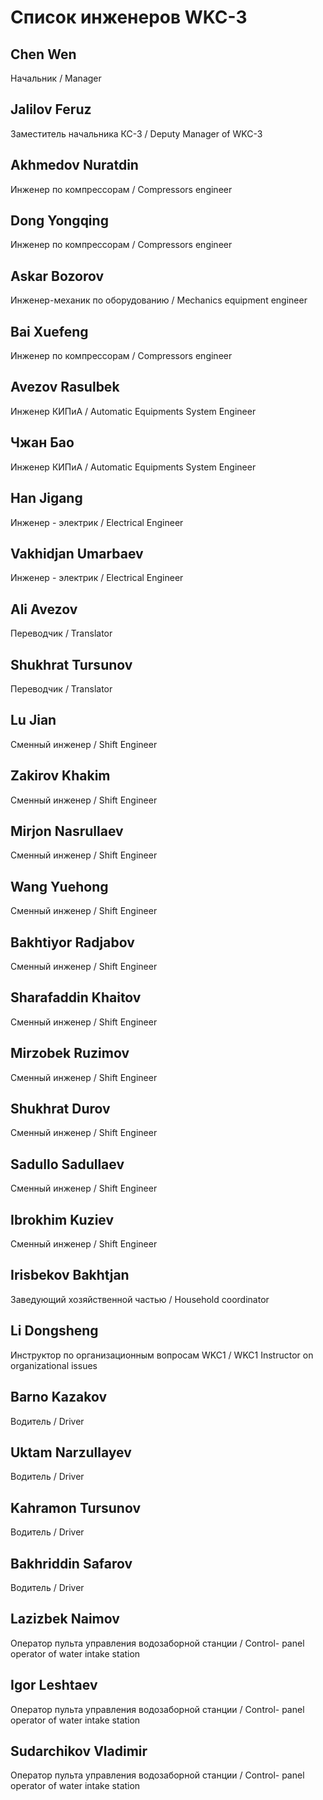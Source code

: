 

<HeroPattern />

# Список инженеров WKC-3

<Engineerswkc3 />

## Chen Wen

Начальник / Manager

## Jalilov Feruz

Заместитель начальника КС-3 / Deputy Manager of WKC-3

## Akhmedov Nuratdin

Инженер по компрессорам / Compressors engineer

## Dong Yongqing

Инженер по компрессорам / Compressors engineer

## Askar Bozorov

Инженер-механик по оборудованию / Mechanics equipment engineer

## Bai Xuefeng

Инженер по компрессорам / Compressors engineer

## Avezov Rasulbek

Инженер КИПиА / Automatic Equipments System Engineer

## Чжан Бао

Инженер КИПиА / Automatic Equipments System Engineer

## Han Jigang

Инженер - электрик / Electrical Engineer

## Vakhidjan Umarbaev

Инженер - электрик / Electrical Engineer

## Ali Avezov

Переводчик / Translator

## Shukhrat Tursunov

Переводчик / Translator

## Lu Jian

Сменный инженер / Shift Engineer

## Zakirov Khakim

Сменный инженер / Shift Engineer

## Mirjon Nasrullaev

Сменный инженер / Shift Engineer

## Wang Yuehong

Сменный инженер / Shift Engineer

## Bakhtiyor Radjabov

Сменный инженер / Shift Engineer

## Sharafaddin Khaitov

Сменный инженер / Shift Engineer

## Mirzobek Ruzimov

Сменный инженер / Shift Engineer

## Shukhrat Durov

Сменный инженер / Shift Engineer

## Sadullo Sadullaev

Сменный инженер / Shift Engineer

## Ibrokhim Kuziev

Сменный инженер / Shift Engineer

## Irisbekov Bakhtjan

Заведующий хозяйственной частью / Household coordinator

## Li Dongsheng

Инструктор по организационным вопросам WKC1 / WKC1 Instructor on organizational issues

## Barno Kazakov

Водитель / Driver

## Uktam Narzullayev

Водитель / Driver

## Kahramon Tursunov

Водитель / Driver

## Bakhriddin Safarov

Водитель / Driver

## Lazizbek Naimov

Оператор пульта управления водозаборной станции / Control- panel operator of water intake station

## Igor Leshtaev

Оператор пульта управления водозаборной станции / Control- panel operator of water intake station

## Sudarchikov Vladimir

Оператор пульта управления водозаборной станции / Control- panel operator of water intake station

